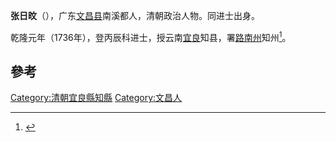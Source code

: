 '''张日旼'''（{{bd|?||?||}}），广东[[文昌县|文昌县]]南溪都人，清朝政治人物。同进士出身。

乾隆元年（1736年），登丙辰科进士，授云南[[宜良|宜良]]知县，署[[路南州|路南州]]知州<ref>{{cite news|title=海南历代进士名表|url=http://www.hnszw.org.cn/data/news/2009/06/44121/|accessdate=2013-08-05|newspaper=海南史志网|archive-url=https://web.archive.org/web/20131203012302/http://www.hnszw.org.cn/data/news/2009/06/44121/|archive-date=2013-12-03|dead-url=yes}}</ref>。

==參考==
{{reflist}}
{{清朝人物小作品}}
{{乾隆元年丙辰科殿試金榜}}
{{DEFAULTSORT:Zhang張}}
[[Category:清朝宜良縣知縣|Category:清朝宜良縣知縣]]
[[Category:文昌人|Category:文昌人]]
